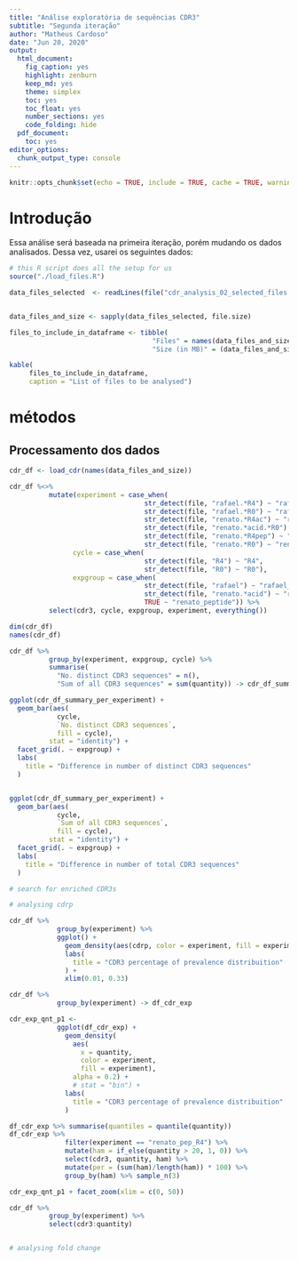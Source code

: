 ```yaml
---
title: "Análise exploratória de sequências CDR3"
subtitle: "Segunda iteração"
author: "Matheus Cardoso"
date: "Jun 20, 2020"
output:
  html_document:
    fig_caption: yes
    highlight: zenburn
    keep_md: yes
    theme: simplex
    toc: yes
    toc_float: yes
    number_sections: yes
    code_folding: hide
  pdf_document:
    toc: yes
editor_options:
  chunk_output_type: console
---
```


```r
knitr::opts_chunk$set(echo = TRUE, include = TRUE, cache = TRUE, warning = FALSE, message = FALSE)
```

# Introdução

Essa análise será baseada na primeira iteração, porém mudando os dados analisados.
Dessa vez, usarei os seguintes dados:

```r
# this R script does all the setup for us
source("./load_files.R")

data_files_selected  <- readLines(file("cdr_analysis_02_selected_files.txt"))


data_files_and_size <- sapply(data_files_selected, file.size)

files_to_include_in_dataframe <- tibble(
                                    "Files" = names(data_files_and_size),
                                    "Size (in MB)" = (data_files_and_size/1E6))

kable(
     files_to_include_in_dataframe,
     caption = "List of files to be analysed")
```

# métodos

## Processamento dos dados

```r
cdr_df <- load_cdr(names(data_files_and_size))

cdr_df %<>% 
          mutate(experiment = case_when(
                                  str_detect(file, "rafael.*R4") ~ "rafael_R4",
                                  str_detect(file, "rafael.*R0") ~ "rafael_R0",
                                  str_detect(file, "renato.*R4ac") ~ "renato_ac_R4",
                                  str_detect(file, "renato.*acid.*R0") ~ "renato_ac_R0",
                                  str_detect(file, "renato.*R4pep") ~ "renato_pep_R4",
                                  str_detect(file, "renato.*R0") ~ "renato_pep_R0"),
                cycle = case_when(
                                  str_detect(file, "R4") ~ "R4",
                                  str_detect(file, "R0") ~ "R0"),
                expgroup = case_when(
                                  str_detect(file, "rafael") ~ "rafael_CD20",
                                  str_detect(file, "renato.*acid") ~ "renato_acid",
                                  TRUE ~ "renato_peptide")) %>% 
          select(cdr3, cycle, expgroup, experiment, everything())

dim(cdr_df)
names(cdr_df)
```

```r
cdr_df %>% 
          group_by(experiment, expgroup, cycle) %>% 
          summarise(
            "No. distinct CDR3 sequences" = n(),
            "Sum of all CDR3 sequences" = sum(quantity)) -> cdr_df_summary_per_experiment

ggplot(cdr_df_summary_per_experiment) +
  geom_bar(aes(
            cycle,
            `No. distinct CDR3 sequences`,
            fill = cycle),
          stat = "identity") +
  facet_grid(. ~ expgroup) +
  labs(
    title = "Difference in number of distinct CDR3 sequences"
  )


ggplot(cdr_df_summary_per_experiment) +
  geom_bar(aes(
            cycle,
            `Sum of all CDR3 sequences`,
            fill = cycle),
          stat = "identity") +
  facet_grid(. ~ expgroup) +
  labs(
    title = "Difference in number of total CDR3 sequences"
  )
```

```r

# search for enriched CDR3s

# analysing cdrp

cdr_df %>% 
            group_by(experiment) %>% 
            ggplot() +
              geom_density(aes(cdrp, color = experiment, fill = experiment), alpha = 0.2) +
              labs(
                title = "CDR3 percentage of prevalence distribuition"
              ) +
              xlim(0.01, 0.33)

cdr_df %>% 
            group_by(experiment) -> df_cdr_exp

cdr_exp_qnt_p1 <- 
            ggplot(df_cdr_exp) +
              geom_density(
                aes(
                  x = quantity,
                  color = experiment,
                  fill = experiment),
                alpha = 0.2) +
                # stat = "bin") +
              labs(
                title = "CDR3 percentage of prevalence distribuition"
              )

df_cdr_exp %>% summarise(quantiles = quantile(quantity))
df_cdr_exp %>% 
              filter(experiment == "renato_pep_R4") %>% 
              mutate(ham = if_else(quantity > 20, 1, 0)) %>% 
              select(cdr3, quantity, ham) %>% 
              mutate(per = (sum(ham)/length(ham)) * 100) %>% 
              group_by(ham) %>% sample_n(3)

cdr_exp_qnt_p1 + facet_zoom(xlim = c(0, 50))

cdr_df %>%
          group_by(experiment) %>% 
          select(cdr3:quantity)


# analysing fold change
```

<!-- ### Isolando apenas as sequências CDR3 enriquecidas -->

<!-- Como é possível perceber pelos dados acima mostrados, temos muitas reads no dataframe. -->
<!-- Entretanto, nosso interesse por agora é nas sequências que foram enriquecidas após várias etapas de seleção. -->
<!-- Para isso, nós precisaremos criar um subset do dataframe inicial, contendo apenas CDR3s que apresentam alto percentual de predominância em seu respectivo arquivo de leitura. -->

<!-- Vou mostrar um exemplo do que quero dizer: -->

<!-- ```{r data_processing_1} -->
<!-- cdr %>% -->
<!--       select(cdr3, type, cdrp, quantity, file) %>%  -->
<!--       head() -> exemplo_unico_cdr -->

<!-- knitr::kable(exemplo_unico_cdr) -->
<!-- ``` -->

<!-- Como é possível observar, nas duas primeras linhas temos uma mesma sequência, que apresenta um percentual de 100% predôminancia em seu respectivo arquivo de leiura. -->
<!-- (coluna `cdrp` - cdr percentage, variando de 0 a 1). -->
<!-- Porém, observamos também que a mesma sequência aparece nesse arquivo somente uma vez. -->
<!-- Ou seja, esses dois primeiros arquivos contém só uma leitura, e, portanto, seu percentual de predominância será de 100%. -->
<!-- Isso, por outro lado, não reflete enriquecimento de CDR3, e, portanto, nós precisamos remover esses casos. -->


<!-- Pensando em como fazer a seleção dessas sequências enriquecidas, fiz algumas análises: -->

<!-- ```{r data_exploration_1} -->
<!-- ggplot(filter(cdr, type == "final")) + -->
<!--   geom_histogram(aes(quantity)) -->

<!-- ggplot(filter(cdr, type == "final")) + -->
<!--   geom_histogram(aes(quantity)) + -->
<!--   xlim(0, 300) -->

<!-- cdr %>% -->
<!--         filter(type == "final") %>%  -->
<!--         mutate(level = case_when( -->
<!--                   quantity <= 300 ~ "quantity <= 300", -->
<!--                   TRUE ~ "quantity > 300")) %>% -->
<!--         group_by(level) %>%  -->
<!--         summarise("Number of CDR3 sequences" = n()) -> cdr_quantity_comparison_1 -->

<!-- knitr::kable(cdr_quantity_comparison_1) -->
<!-- ``` -->


<!-- ```{r data_exploration_2} -->
<!-- ggplot(filter(cdr, type == "final")) + -->
<!--   geom_histogram(aes(cdrp)) -->

<!-- ggplot(filter(cdr, type == "final")) + -->
<!--   geom_histogram(aes(cdrp)) + -->
<!--   xlim(0.5, 1) -->

<!-- cdr %>% -->
<!--         filter(type == "final") %>%  -->
<!--         mutate(level = case_when( -->
<!--                   cdrp <= 0.3 ~ "cdrp <= 0.3", -->
<!--                   TRUE ~ "cdrp > 0.3")) %>% -->
<!--         group_by(level) %>%  -->
<!--         summarise("Percentage" = n()) -> cdr_cdrp_comparison_1 -->

<!-- knitr::kable(cdr_cdrp_comparison_1, caption = "Percentage of prevalence of CDR3 sequence") -->


<!-- cdr %>% -->
<!--         filter(type == "final") %>%  -->
<!--         mutate(level = case_when( -->
<!--                   cdrp < 0.5 ~ "cdrp < 0.5", -->
<!--                   TRUE ~ "cdrp > 0.5")) %>% -->
<!--         group_by(level) %>%  -->
<!--         summarise("Percentage" = n()) -> cdr_cdrp_comparison_2 -->

<!-- knitr::kable(cdr_cdrp_comparison_2, caption = "Percentage of prevalence of CDR3 sequence") -->
<!-- ``` -->

<!-- Como é possível notar, temos 23 sequências de CDR3 que apresentam prevalência maior que 30% em arquivos de leitura individual, e 22 se considerarmos 50% de prevalência. -->

<!-- Para termos noção do que isso significa, vejamos o seguinte: -->

<!-- ```{r data_exploration_3} -->
<!-- cdr$file %>% unique() %>% length() -> total_arquivos_leitura -->

<!-- filter(cdr, type == "final")$file %>% unique() %>% length() -> total_arquivos_leitura_final_read -->

<!-- tibble( -->
<!--   "Arquivo de leitura" = c("Todos (Inicial + Final)", "Apenas Final", "Final com CDR3 prevalência >= 50%"), -->
<!--   "Quantidade de Arquivos" = c(total_arquivos_leitura, total_arquivos_leitura_final_read, cdr_cdrp_comparison_2$Percentage[2]) -->
<!-- ) %>% knitr::kable() -->
<!-- ``` -->

<!-- E, para mostrar todos os arquivos com prevalência maior que 50%: -->

<!-- ```{r data_exploration_4} -->
<!-- cdr %>%  -->
<!--         filter(type == "final" & cdrp >= 0.5) %>%  -->
<!--         select(cdr3, cdrp, quantity, file) %>%  -->
<!--         knitr::kable() -->
<!-- ``` -->


<!-- Portanto, eu resolvi salvar esse dataframe como aquele contendo as sequências enriquecidas. -->

<!-- ```{r data_processing_2} -->
<!-- cdr_rich <- cdr %>% filter(type == "final" & cdrp >= 0.5)  -->
<!-- ``` -->

<!-- **Todo o código feito a partir daqui é um rascunho** -->

<!-- Peço perdão pela bagunça nos próximos blocos. -->
<!-- Eu escrevi isso para me ajudar a entender os dados, sem a intenção de apresentar isso para ninguém. -->

<!-- ## Análise Exploratória -->

<!-- ```{r eda1} -->
<!-- cdr %>% -->
<!--         ungroup() %>%  -->
<!--         arrange(-cdrp, type, file) %>%  -->
<!--         filter(quantity > 1) %>%  -->
<!--         filter(type == "final") -> cdr_final -->

<!-- cdr_final %>%  -->
<!--                 filter(quantity > 1) %>%  -->
<!--                 group_by(file) %>%  -->
<!--                 slice_head(n = 1) -> cdr_enriched -->

<!-- library(GGally) -->
<!-- cdr_enriched %<>% -->
<!--                 select(cdr3:SSF_Sheet, aromatic:file) -->

<!-- cdr_enriched %>% -->
<!--                 ungroup() %>% -->
<!--                 select(-file) %>% -->
<!--                 ggpairs(aes(alpha = 0.4)) -->
<!-- ``` -->



<!-- ```{r eda2} -->
<!-- cdr_final %>%  -->
<!--              ungroup() %>%  -->
<!--              select(!c(cdr3, type, file, invalid)) -> cdr_final_pca -->

<!-- pca_result <- prcomp(cdr_final_pca, center = T, scale. = T) -->
<!-- summary(pca_result) -->

<!-- plot(pca_result$x[,1], pca_result$x[,2]) -->
<!-- cdr_final_pca -->

<!-- cdr_final %>%  -->
<!--               group_by(file) %>%  -->
<!--               arrange(-cdrp) %>%  -->
<!--               slice_head(n = 1) %>%  -->
<!--               ungroup() %>%  -->
<!--               select(!c(cdr3, type, file, invalid)) %>%  -->
<!--               arrange(-cdrp) -> a -->

<!-- # in this line we remove all collumns that have variance equal to 0 -->
<!-- # Doing this, we can apply a pca to the dataframe without erros -->
<!-- # credit goes to: https://stackoverflow.com/a/40317343 -->
<!-- a <- select(a, !c(which(apply(a, 2, var)==0))) -->
<!-- pca_a <- prcomp(a, center = T, scale. = T) -->
<!-- summary(pca_a) -->
<!-- plot(pca_a$x[,1], pca_a$x[,2]) -->

<!-- ggplot(as_tibble(pca_a$x)) + -->
<!--   geom_point(aes(PC1, PC2)) -->

<!-- pca_a$x -->
<!-- str(pca_a) -->

<!-- pca_cdr_result <- cdr %>% -->
<!--                         select(!c(cdr3, type, file, invalid)) %>% -->
<!--                         prcomp(center = T, scale. = T) -->
<!-- summary(pca_cdr_result) -->
<!-- ``` -->

<!-- ```{r eda3} -->
<!-- cdr_final %>%  -->
<!--               group_by(file) %>%  -->
<!--               arrange(-cdrp) %>%  -->
<!--               slice_head(n = 10) %>%  -->
<!--               ungroup() %>%  -->
<!--               select(!c(cdr3, type, file, invalid)) %>%  -->
<!--               arrange(-cdrp) -> b -->

<!-- b <- select(b, !c(which(apply(b, 2, var)==0))) -->
<!-- b -->
<!-- pca_b <- prcomp(b, center = T, scale. = T) -->
<!-- summary(pca_b) -->
<!-- plot(pca_b$x[,1], pca_b$x[,2]) -->

<!-- ggplot(as_tibble(pca_b$x)) + -->
<!--   geom_point(aes(PC1, PC2)) -->

<!-- summary(pca_b) -->
<!-- ``` -->

<!-- ```{r eda4} -->
<!-- summary(cdr$quantity) -->
<!-- cdr %>%  -->
<!--         filter(quantity >= 100) -> a -->
<!-- a -->

<!-- ggplot(a) + -->
<!--   geom_density(aes(quantity)) -->

<!-- ggplot(cdr) + -->
<!--   geom_bar(aes(quantity)) + -->
<!--   xlim(0, 30) -->

<!-- ggplot(cdr) + -->
<!--   geom_histogram(aes(quantity)) + -->
<!--   xlim(0, 300) -->

<!-- ggplot(cdr) + -->
<!--   geom_density(aes(quantity), fill = "lightblue") + -->
<!--   xlim(0, 300) -->

<!-- quantile(cdr$quantity) -->

<!-- dim(cdr) -->
<!-- cdr %>% filter(quantity >= 1E3) %>% dim() -->
<!-- cdr %>% filter(quantity >= 1E4) %>% dim() -->
<!-- cdr %>% filter(quantity >= 1E5) %>% dim() -->

<!-- cdr %>% filter(quantity >= 1E3) -> b -->
<!-- b %>% group_by(type) %>% summarise(total = n()) -->
<!-- b %>% group_by(type) %>% summarise(quantile = quantile(cdrp)) -> b_quantiles -->
<!-- b_quantiles <- add_column(b_quantiles, quantiles = rep(attr(quantile(b$quantity), "names"), 2)) -->
<!-- knitr::kable(b_quantiles) -->

<!-- ggplot(b) + -->
<!--   geom_density(aes(quantity)) -->

<!-- b %>%  -->
<!--       group_by(cdr3, type) %>%  -->
<!--       arrange(-cdrp) -->

<!-- b %>%  -->
<!--       group_by(cdr3, type) %>%  -->
<!--       select(cdr3, type, cdrp, quantity) %>%  -->
<!--       arrange(-cdrp, -quantity) %>%  -->
<!--       slice_head(n = 1) %>%  -->
<!--       arrange(-cdrp, -quantity)  -->

<!-- b %>%  -->
<!--       group_by(type, cdr3) %>%  -->
<!--       summarise(total = n()) %>%  -->
<!--       arrange(-total) -->
<!-- b %>%  -->
<!--       group_by(cdr3, type) %>%  -->
<!--       select(cdr3, type, cdrp, quantity) %>%  -->
<!--       arrange(-cdrp, -quantity) -> c -->

<!-- c %>% filter(type == "initial") %>% slice_head(n = 1) -->

<!-- ggplot(c) + -->
<!--   geom_density(aes(cdrp, color = type), alpha = .4) -->
<!-- ``` -->

<!-- ```{r eda5} -->
<!-- b %>% -->
<!--     group_by(cdr3, type) %>%  -->
<!--     summarise( -->
<!--       quantity = sum(quantity), -->
<!--       reads    = n()) %>%  -->
<!--     arrange(-quantity, -reads) -> d -->

<!-- d -->

<!-- d %>% group_by(type) %>% summarise(n = n()) -->

<!-- ggplot(d) + -->
<!--   geom_density(aes(reads, color = type)) -->

<!-- ggplot(d) + -->
<!--   geom_boxplot(aes(type, log10(quantity), fill = type)) + -->
<!--   geom_jitter(aes(type, log10(quantity), fill = type)) -->

<!-- d -->
<!-- ``` -->


<!-- # Resultados -->

<!-- # Conclusão -->
